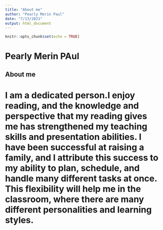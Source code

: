 ```yaml
---
title: "About me"
author: "Pearly Merin Paul"
date: "7/13/2021"
output: html_document
---
```


```r
knitr::opts_chunk$set(echo = TRUE)
```


# Pearly Merin PAul

## About me

# I am a dedicated person.I enjoy reading, and the knowledge and perspective that my reading gives me has strengthened my teaching skills and presentation abilities. I have been successful at raising a family, and I attribute this success to my ability to plan, schedule, and handle many different tasks at once. This flexibility will help me in the classroom, where there are many different personalities and learning styles.
